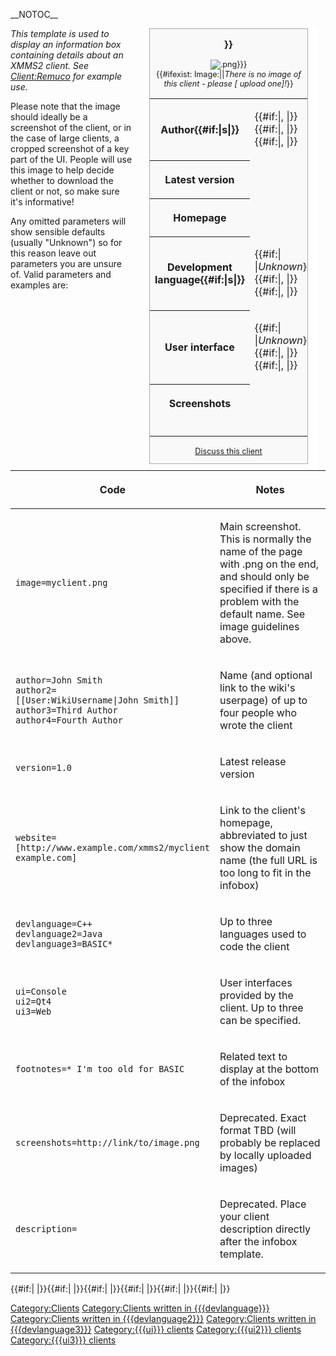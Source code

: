 __NOTOC__ <!-- Pages long enough to need a TOC should be split into subpages -->
<div style="border-right: 1em solid white; float: right; clear: left; margin-right: 1em;">
<div class="infobox" style="width: 20em; text-align: left; font-size: 90%; float: none; margin: 0px; border: 1px solid #AAAAAA; background-color: #F9F9F9; margin-bottom: 10px; margin-left: 2em;">
<div style="text-align:center; font-size: 120%;">'''{{{name|{{PAGENAME}}}}}'''</div>
<div id="level-infobox-image" style="text-align:center;">[[Image:{{{image|{{PAGENAME}}.png}}}]]<br />{{#ifexist: Image:{{{image|{{PAGENAME}}.png}}}||''There is no image of this client - please <span class="plainlinks">[{{fullurl:Special:Upload|wpDestFile={{{image|{{PAGENAMEE}}.png}}}}} upload one]</span>!''}}</div>
<table style="width: 100%;">
<tr><th>Author{{#if:{{{author2|}}}|s|}}</th><td class="note">{{{author|''Unknown''}}}{{#if:{{{author2|}}}|, {{{author2}}}
|}}{{#if:{{{author3|}}}|, {{{author3}}}
|}}{{#if:{{{author4|}}}|, {{{author4}}}
|}}</td></tr>
<tr><th>Latest version</th><td class="note">{{{version|''Unknown''}}}</td></tr>
<tr><th>Homepage</th><td class="note">{{{website|''Unknown''}}}</td></tr>
<tr><th>Development language{{#if:{{{devlanguage2|}}}|s|}}</th><td class="note">{{#if:{{{devlanguage|}}}|[[:Category:Clients written in {{{devlanguage}}}|{{{devlanguage}}}]]
|''Unknown''}}{{#if:{{{devlanguage2|}}}|, [[:Category:Clients written in {{{devlanguage2}}}|{{{devlanguage2}}}]]
|}}{{#if:{{{devlanguage3|}}}|, [[:Category:Clients written in {{{devlanguage3}}}|{{{devlanguage3}}}]]
|}}</td></tr>
<tr><th>User interface</th><td class="note">{{#if:{{{ui|}}}|[[:Category:{{{ui}}} clients|{{{ui}}}]]
|''Unknown''}}{{#if:{{{ui2|}}}|, [[:Category:{{{ui2}}} clients|{{{ui2}}}]]
|}}{{#if:{{{ui3|}}}|, [[:Category:{{{ui3}}} clients|{{{ui3}}}]]
|}}</td></tr>
<tr><th>Screenshots</th><td class="note">{{{screenshots|''None''}}}</td></tr>
<tr><td colspan="2" style="text-align:center;">{{{footnotes|}}}</td></tr>
</table>
<div style="text-align:center;">[[Talk:{{PAGENAME}}|Discuss this client]]</div>
</div></div><noinclude> <!-- don't put any newlines here (around the divs) otherwise it puts paragraph markers after the infobox on inclusion pages -->
<em>This template is used to display an information box containing details about an XMMS2 client.  See [[Client:Remuco]] for example use.</em>

Please note that the image should ideally be a screenshot of the client, or in the case of large clients, a cropped screenshot of a key part of the UI.  People will use this image to help decide whether to download the client or not, so make sure it's informative!

Any omitted parameters will show sensible defaults (usually "Unknown") so for this reason leave out parameters you are unsure of.  Valid parameters and examples are:
{|class="wikitable"
!Code!!Notes
|-
|width=40%|<tt>image=myclient.png</tt>||Main screenshot.  This is normally the name of the page with .png on the end, and should only be specified if there is a problem with the default name.  See image guidelines above.
|-
|<tt>author=John Smith<br/>author2=<nowiki>[[User:WikiUsername|John&nbsp;Smith]]</nowiki><br/>author3=<nowiki>Third Author</nowiki><br/>author4=<nowiki>Fourth Author</nowiki></tt>||Name (and optional link to the wiki's userpage) of up to four people who wrote the client
|-
|<tt>version=1.0</tt>||Latest release version
|-
|<tt><nowiki>website=[http://www.example.com/xmms2/myclient example.com]</nowiki></tt>||Link to the client's homepage, abbreviated to just show the domain name (the full URL is too long to fit in the infobox)
|-
|<tt>devlanguage=C++<br/>devlanguage2=Java<br/>devlanguage3=BASIC*</tt>||Up to three languages used to code the client
|-
|<tt>ui=Console<br/>ui2=Qt4<br/>ui3=Web</tt>||User interfaces provided by the client.  Up to three can be specified.
|-
|<tt>footnotes=* I'm too old for BASIC</tt>||Related text to display at the bottom of the infobox
|-
|<tt>screenshots=<nowiki>http://link/to/image.png</nowiki></tt>||Deprecated.  Exact format TBD (will probably be replaced by locally uploaded images)
|-
|<tt>description=</tt>||Deprecated.  Place your client description directly after the infobox template.
|}
</noinclude>
<includeonly>
{{{description}}}

[[Category:Clients]]
{{#if:{{{devlanguage|}}}|[[Category:Clients written in {{{devlanguage}}}]]
|}}{{#if:{{{devlanguage2|}}}|[[Category:Clients written in {{{devlanguage2}}}]]
|}}{{#if:{{{devlanguage3|}}}|[[Category:Clients written in {{{devlanguage3}}}]]
|}}{{#if:{{{ui|}}}|[[Category:{{{ui}}} clients]]
|}}{{#if:{{{ui2|}}}|[[Category:{{{ui2}}} clients]]
|}}{{#if:{{{ui3|}}}|[[Category:{{{ui3}}} clients]]
|}}
</includeonly>